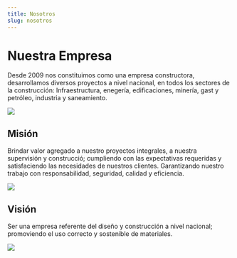 ```yaml
---
title: Nosotros
slug: nosotros
---
```

# Nuestra Empresa
Desde 2009 nos constituimos como una empresa constructora, desarrollamos diversos proyectos a nivel nacional, en todos los sectores de la construcción: Infraestructura, enegería, edificaciones, minería, gast y petróleo, industria y saneamiento.

![](../images/nosotros.jpg)

## Misión
Brindar valor agregado a nuestro proyectos integrales, a nuestra supervisión y construcció; cumpliendo con las expectativas requeridas y satisfaciendo las necesidades de nuestros clientes. Garantizando nuestro trabajo con responsabilidad, seguridad, calidad y eficiencia.

![](../images/mision1.jpg)

## Visión
Ser una empresa referente del diseño y construcción a nivel nacional; promoviendo el uso correcto y sostenible de materiales.

![](../images/mision2.jpg)